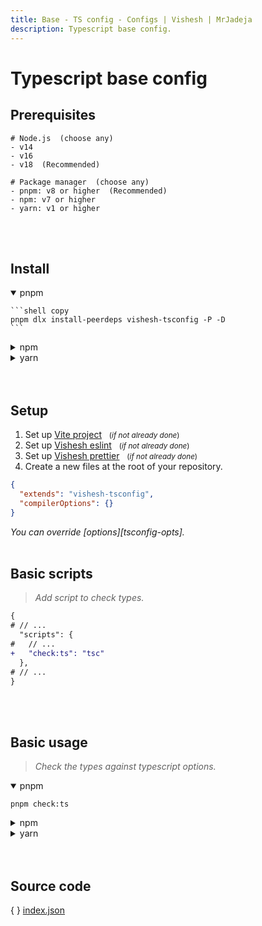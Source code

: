 ```yaml
---
title: Base - TS config - Configs | Vishesh | MrJadeja
description: Typescript base config.
---
```



# Typescript base config

## Prerequisites

```shell
# Node.js  (choose any)
- v14
- v16
- v18  (Recommended)

# Package manager  (choose any)
- pnpm: v8 or higher  (Recommended)
- npm: v7 or higher
- yarn: v1 or higher
```

<br />
<br />

## Install

<details open>
<summary>pnpm</summary>

    ```shell copy
    pnpm dlx install-peerdeps vishesh-tsconfig -P -D
    ```

</details>

<details >
<summary>npm</summary>

    ```shell copy
    npm exec install-peerdeps vishesh-tsconfig -- -D
    ```

</details>

<details >
<summary>yarn</summary>

    ```shell copy
    yarn dlx install-peerdeps vishesh-tsconfig -Y -D
    ```

</details>

<br />
<br />

## Setup

1. Set up [Vite project][vite] &nbsp;&nbsp;<small>(_if not already done_)</small>
2. Set up [Vishesh eslint][eslint] &nbsp;&nbsp;<small>(_if not already done_)</small>
3. Set up [Vishesh prettier][prettier] &nbsp;&nbsp;<small>(_if not already done_)</small>
4. Create a new files at the root of your repository.

```json filename="tsconfig.json" copy
{
  "extends": "vishesh-tsconfig",
  "compilerOptions": {}
}
```

<Callout type="info">
  <em>You can override [options][tsconfig-opts].</em>
</Callout>

<br />
<br />

## Basic scripts

> <em>Add script to check types.</em>

```diff filename="package.json"
{
# // ...
  "scripts": {
#   // ...
+   "check:ts": "tsc"
  },
# // ...
}
```

<br />
<br />

## Basic usage

> <em>Check the types against typescript options.</em>

<details open>
<summary>pnpm</summary>

```shell copy
pnpm check:ts
```

</details>

<details >
<summary>npm</summary>

```shell copy
npm run check:ts
```

</details>

<details >
<summary>yarn</summary>

```shell copy
yarn check:ts
```

</details>

<br />
<br />

## Source code

\{ \} [index.json](https://github.com/mrjadeja/vishesh/blob/main/src/packages/dev/tsconfig/index.json)

[eslint]: /configs/eslint/base "Vishesh eslint documentation"
[prettier]: /configs/prettier/base "Vishesh prettier documentation"
[tsconfig-opts]: https://www.typescriptlang.org/tsconfig "Typescript compiler options documentation"
[vite]: https://vitejs.dev/guide/#scaffolding-your-first-vite-project "Setup vite project"
